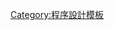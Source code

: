 {{Navbox
|name = 计算机语言
|state = {{{state|collapsed}}}
|title = [[计算机语言|-{zh-cn:计算机语言;zh-tw:電腦語言;}-]]类型
|tracking = <includeonly>no</includeonly>
|listclass = hlist
|list1 = 
* [[架构描述语言]]
* [[硬件描述语言]]
* [[置标语言|-{zh-cn:置标语言;zh-tw:標記語言;}-]]
* [[建模语言]]
* [[编程语言|-{zh-cn:编程语言;zh-tw:程式語言;}-]]
* [[查詢語言]]
* [[规约语言]]
* {{link-en|样式表语言|Style sheet language}}
* [[樣板處理器|模板语言]]
* {{link-en|转换语言|Transformation language}}
}}<noinclude>
{{Documentation}}
[[Category:程序設計模板]]
</noinclude>